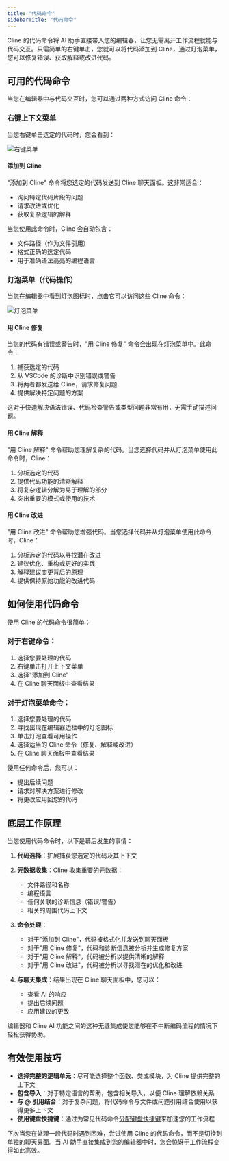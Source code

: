 ```yaml
---
title: "代码命令"
sidebarTitle: "代码命令"
---
```


Cline 的代码命令将 AI 助手直接带入您的编辑器，让您无需离开工作流程就能与代码交互。只需简单的右键单击，您就可以将代码添加到 Cline，通过灯泡菜单，您可以修复错误、获取解释或改进代码。

## 可用的代码命令

当您在编辑器中与代码交互时，您可以通过两种方式访问 Cline 命令：

### 右键上下文菜单

当您右键单击选定的代码时，您会看到：

<Frame>
	<img src="https://storage.googleapis.com/cline_public_images/docs/assets/code-commands.png" alt="右键菜单" />
</Frame>

#### 添加到 Cline

"添加到 Cline" 命令将您选定的代码发送到 Cline 聊天面板。这非常适合：

-   询问特定代码片段的问题
-   请求改进或优化
-   获取复杂逻辑的解释

当您使用此命令时，Cline 会自动包含：

-   文件路径（作为文件引用）
-   格式正确的选定代码
-   用于准确语法高亮的编程语言

### 灯泡菜单（代码操作）

当您在编辑器中看到灯泡图标时，点击它可以访问这些 Cline 命令：

<Frame>
	<img src="https://storage.googleapis.com/cline_public_images/docs/assets/lightbulb-actions.png" alt="灯泡菜单" />
</Frame>

#### 用 Cline 修复

当您的代码有错误或警告时，"用 Cline 修复" 命令会出现在灯泡菜单中。此命令：

1. 捕获选定的代码
2. 从 VSCode 的诊断中识别错误或警告
3. 将两者都发送给 Cline，请求修复问题
4. 提供解决特定问题的方案

这对于快速解决语法错误、代码检查警告或类型问题非常有用，无需手动描述问题。

#### 用 Cline 解释

"用 Cline 解释" 命令帮助您理解复杂的代码。当您选择代码并从灯泡菜单使用此命令时，Cline：

1. 分析选定的代码
2. 提供代码功能的清晰解释
3. 将复杂逻辑分解为易于理解的部分
4. 突出重要的模式或使用的技术

#### 用 Cline 改进

"用 Cline 改进" 命令帮助您增强代码。当您选择代码并从灯泡菜单使用此命令时，Cline：

1. 分析选定的代码以寻找潜在改进
2. 建议优化、重构或更好的实践
3. 解释建议变更背后的原理
4. 提供保持原始功能的改进代码

## 如何使用代码命令

使用 Cline 的代码命令很简单：

### 对于右键命令：

1. 选择您要处理的代码
2. 右键单击打开上下文菜单
3. 选择"添加到 Cline"
4. 在 Cline 聊天面板中查看结果

### 对于灯泡菜单命令：

1. 选择您要处理的代码
2. 寻找出现在编辑器边栏中的灯泡图标
3. 单击灯泡查看可用操作
4. 选择适当的 Cline 命令（修复、解释或改进）
5. 在 Cline 聊天面板中查看结果

使用任何命令后，您可以：

-   提出后续问题
-   请求对解决方案进行修改
-   将更改应用回您的代码

## 底层工作原理

当您使用代码命令时，以下是幕后发生的事情：

1. **代码选择**：扩展捕获您选定的代码及其上下文
2. **元数据收集**：Cline 收集重要的元数据：

    - 文件路径和名称
    - 编程语言
    - 任何关联的诊断信息（错误/警告）
    - 相关的周围代码上下文

3. **命令处理**：

    - 对于"添加到 Cline"，代码被格式化并发送到聊天面板
    - 对于"用 Cline 修复"，代码和诊断信息被分析并生成修复方案
    - 对于"用 Cline 解释"，代码被分析以提供清晰的解释
    - 对于"用 Cline 改进"，代码被分析以寻找潜在的优化和改进

4. **与聊天集成**：结果出现在 Cline 聊天面板中，您可以：
    - 查看 AI 的响应
    - 提出后续问题
    - 应用建议的更改

编辑器和 Cline AI 功能之间的这种无缝集成使您能够在不中断编码流程的情况下轻松获得协助。

## 有效使用技巧

-   **选择完整的逻辑单元**：尽可能选择整个函数、类或模块，为 Cline 提供完整的上下文
-   **包含导入**：对于特定语言的帮助，包含相关导入，以便 Cline 理解依赖关系
-   **与 @ 引用结合**：对于复杂问题，将代码命令与文件或问题引用结合使用以获得更多上下文
-   **使用键盘快捷键**：通过为常见代码命令[分配键盘快捷键](/features/commands-and-shortcuts/keyboard-shortcuts)来加速您的工作流程

下次当您在处理一段代码时遇到困难，尝试使用 Cline 的代码命令，而不是切换到单独的聊天界面。当 AI 助手直接集成到您的编辑器中时，您会惊讶于工作流程变得如此高效。
